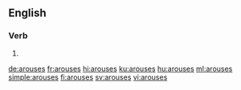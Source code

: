 ==English==

===Verb===
{{head|en|verb form}}

# {{en-third-person singular of|arouse}}

[[de:arouses]]
[[fr:arouses]]
[[hi:arouses]]
[[ku:arouses]]
[[hu:arouses]]
[[ml:arouses]]
[[simple:arouses]]
[[fi:arouses]]
[[sv:arouses]]
[[vi:arouses]]